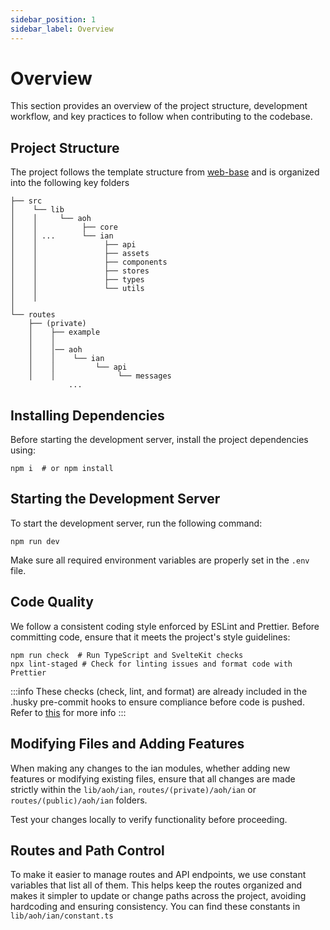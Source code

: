 ```yaml
---
sidebar_position: 1
sidebar_label: Overview
---
```


# Overview

This section provides an overview of the project structure, development workflow, and key practices to follow when contributing to the codebase.

## Project Structure

The project follows the template structure from [web-base](/docs/modules/web-base/overview/overview.md) and is organized into the following key folders

```
├── src
│    └── lib
│    │     └── aoh
│    │          ├── core
│    │ ...      └── ian
│    │               ├── api
│    │               ├── assets
│    │               ├── components
│    │               ├── stores
│    │               ├── types
│    │               └── utils
│    │
│
└── routes
    ├── (private)
    │    ├── example
    │    │
    │    │── aoh
    │    │    └── ian
    │    │         └── api
    │    │              └── messages
             ...
```

## Installing Dependencies

Before starting the development server, install the project dependencies using:

```
npm i  # or npm install
```

## Starting the Development Server

To start the development server, run the following command:

```
npm run dev
```

Make sure all required environment variables are properly set in the `.env` file.

## Code Quality

We follow a consistent coding style enforced by ESLint and Prettier. Before committing code, ensure that it meets the project's style guidelines:

```
npm run check  # Run TypeScript and SvelteKit checks
npx lint-staged # Check for linting issues and format code with Prettier
```

:::info
These checks (check, lint, and format) are already included in the .husky pre-commit hooks to ensure compliance before code is pushed. Refer to [this](/docs/contributing/development/source-control.mdx) for more info
:::

## Modifying Files and Adding Features

When making any changes to the ian modules, whether adding new features or modifying existing files, ensure that all changes are made strictly within the `lib/aoh/ian`, `routes/(private)/aoh/ian` or `routes/(public)/aoh/ian` folders.

Test your changes locally to verify functionality before proceeding.

## Routes and Path Control

To make it easier to manage routes and API endpoints, we use constant variables that list all of them. This helps keep the routes organized and makes it simpler to update or change paths across the project, avoiding hardcoding and ensuring consistency. You can find these constants in `lib/aoh/ian/constant.ts`
